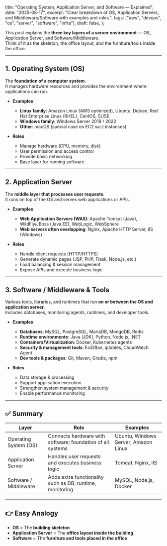   title: "Operating System, Application Server, and Software — Explained",
  date: "2025-08-17",
  excerpt: "Clear breakdown of OS, Application Servers, and Middleware/Software with examples and roles.",
  tags: ["aws", "devops", "os", "server", "software", "infra"],
  draft: false,
};

This post explains the **three key layers of a server environment** — OS, Application Server, and Software/Middleware.  
Think of it as the skeleton, the office layout, and the furniture/tools inside the office.

---

## 1. Operating System (OS)

The **foundation of a computer system**.  
It manages hardware resources and provides the environment where applications can run.

- **Examples**
  - **Linux family**: Amazon Linux (AWS optimized), Ubuntu, Debian, Red Hat Enterprise Linux (RHEL), CentOS, SUSE  
  - **Windows family**: Windows Server 2019 / 2022  
  - **Other**: macOS (special case on EC2 `mac1` instances)

- **Roles**
  - Manage hardware (CPU, memory, disk)  
  - User permission and access control  
  - Provide basic networking  
  - Base layer for running software  

---

## 2. Application Server

The **middle layer that processes user requests**.  
It runs on top of the OS and serves web applications or APIs.

- **Examples**
  - **Web Application Servers (WAS)**: Apache Tomcat (Java), WildFly/JBoss (Java EE), WebLogic, WebSphere  
  - **Web servers often overlapping**: Nginx, Apache HTTP Server, IIS (Windows)

- **Roles**
  - Handle client requests (HTTP/HTTPS)  
  - Generate dynamic pages (JSP, PHP, Flask, Node.js, etc.)  
  - Load balancing & session management  
  - Expose APIs and execute business logic  

---

## 3. Software / Middleware & Tools

Various tools, libraries, and runtimes that run **on or between the OS and application server**.  
Includes databases, monitoring agents, runtimes, and developer tools.

- **Examples**
  - **Databases**: MySQL, PostgreSQL, MariaDB, MongoDB, Redis  
  - **Runtime environments**: Java (JDK), Python, Node.js, .NET  
  - **Containers/Virtualization**: Docker, Kubernetes agents  
  - **Security & management tools**: Fail2Ban, iptables, CloudWatch Agent  
  - **Dev tools & packages**: Git, Maven, Gradle, npm  

- **Roles**
  - Data storage & processing  
  - Support application execution  
  - Strengthen system management & security  
  - Enable performance monitoring  

---

## ✅ Summary

<table>
  <thead>
    <tr>
      <th>Layer</th>
      <th>Role</th>
      <th>Examples</th>
    </tr>
  </thead>
  <tbody>
    <tr>
      <td>Operating System (OS)</td>
      <td>Connects hardware with software; foundation of all systems</td>
      <td>Ubuntu, Windows Server, Amazon Linux</td>
    </tr>
    <tr>
      <td>Application Server</td>
      <td>Handles user requests and executes business logic</td>
      <td>Tomcat, Nginx, IIS</td>
    </tr>
    <tr>
      <td>Software / Middleware</td>
      <td>Adds extra functionality such as DB, runtime, monitoring</td>
      <td>MySQL, Node.js, Docker</td>
    </tr>
  </tbody>
</table>

---

## 👉 Easy Analogy

- **OS** = The **building skeleton**  
- **Application Server** = The **office layout inside the building**  
- **Software** = The **furniture and tools placed in the office**  